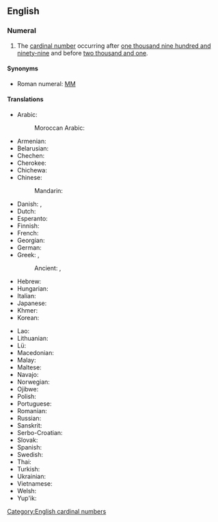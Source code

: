 ==English==
{{number box|en|2000}}

===Numeral===
{{head|en|numeral}}

# The [[cardinal number]] occurring after [[one thousand nine hundred and ninety-nine]] and before [[two thousand and one]].

====Synonyms====
* Roman numeral: [[MM]]

====Translations====
{{trans-top|cardinal number}}
* Arabic: {{t|ar|أَلْفَان}}
*: Moroccan Arabic: {{t|ary|ألفين|tr=ʔalfayn, ʔalfayen}}
* Armenian: {{t|hy|երկու հազար}}
* Belarusian: {{t|be|дзве ты́сячы|f|sc=Cyrl}}
* Chechen: {{t|ce|ши эзар}}
* Cherokee: {{t|chr|ᏔᎵ ᎢᏯᎦᏴᎵ}}
* Chichewa: {{t|ny|zikwi ziwiri}}
* Chinese:
*: Mandarin: {{t|cmn|二千|tr=èrqiān}}
* Danish: {{t|da|to tusind|n}}, {{t|da|to tusinde|n}}
* Dutch: {{t+|nl|tweeduizend|f}}
* Esperanto: {{t|eo|du mil}}
* Finnish: {{t+|fi|kaksituhatta}}
* French: {{t|fr|deux mille}}
* Georgian: {{t|ka|ორი ათასი}}
* German: {{t+|de|zweitausend|f}}
* Greek: {{t|el|δύο χιλιάδες}}, {{t+|el|δισχίλιοι|p}}
*: Ancient: {{t|grc|δισχίλιοι}}, {{t|grc|͵β}} {{qualifier|numeral}}
* Hebrew: {{t|he|אלפיים|alt=אלפיים \ אַלְפַּיִם|tr='alpáyim}}
* Hungarian: {{t+|hu|kétezer}}
* Italian: {{t+|it|duemila}}
* Japanese: {{t|ja|二千|tr=nisen}}
* Khmer: {{t|km|ពីរពាន់|tr=pii poan|sc=Khmr}}
* Korean: {{t|ko|이천}}
{{trans-mid}}
* Lao: {{t|lo|ສອງພັນ}}
* Lithuanian: {{t|lt|du tūkstančiai}}
* Lü: {{t|khb|ᦉᦸᧂᦗᧃ}}
* Macedonian: {{t|mk|две илјади}}
* Malay: {{t|ms|dua ribu}}
* Maltese: {{t|mt|elfejn}}
* Navajo: {{t|nv|naakidi mííl}}
* Norwegian: {{t|no|to tusen}}
* Ojibwe: {{t|oj|niinzhosagoons}}
* Polish: {{t|pl|dwa tysiące}}
* Portuguese: {{t|pt|dois mil}}
* Romanian: {{t|ro|două mii}}
* Russian: {{t+|ru|две ты́сячи|f}}
* Sanskrit: {{t+|sa|द्विसहस्र}}
* Serbo-Croatian: {{t|sh|dvije hiljad|f|sc=Latn}}
* Slovak: {{t|sk|dvetisíc}}
* Spanish: {{t|es|dos mil|m}}
* Swedish: {{t|sv|två tusen}}
* Thai: {{t|th|สองพัน|tr=sŏng pan}}
* Turkish: {{t|tr|iki bin}}
* Ukrainian: {{t|uk|дві ти́сячі|sc=Cyrl}}
* Vietnamese: {{t|vi|hai ngàn}}
* Welsh: {{t|cy|dwy fil}}
* Yup'ik: {{t|esu|malruk tiissitsaak}}
{{trans-bottom}}

[[Category:English cardinal numbers]]